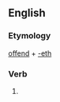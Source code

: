 ==English==

===Etymology===
[[offend]] + [[-eth]]

===Verb===
{{infl|en|verb form}}

# {{archaic third-person singular of|offend}}